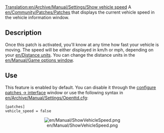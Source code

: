 [[Translation:en/Archive/Manual/Settings/Show vehicle speed]]
A [[en/Community/Patches/Patches]] that displays the current vehicle speed in the vehicle information window.


== Description ==
Once this patch is activated, you'll know at any time how fast your vehicle is moving. The speed will be either displayed in km/h or mph, depending on your [[en/Distance units]]. You can change the distance units in the [[en/Manual/Game options window]].


== Use ==
This feature is enabled by default. You can disable it through the [[en/Archive/Manual/Settings/Configuring patches/Interface|configure patches -> interface]] window or use the following syntax in [[en/Archive/Manual/Settings/Openttd.cfg]]:

<pre>
[patches]
vehicle_speed = false
</pre>
<center>[[File:en/Manual/ShowVehicleSpeed.png]]</center>
